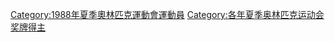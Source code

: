 {{CatPair|1984年夏季奧林匹克運動會獎牌得主|1992年夏季奧林匹克運動會獎牌得主}}

[[Category:1988年夏季奧林匹克運動會運動員|Category:1988年夏季奧林匹克運動會運動員]]
[[Category:各年夏季奥林匹克运动会奖牌得主|Category:各年夏季奥林匹克运动会奖牌得主]]